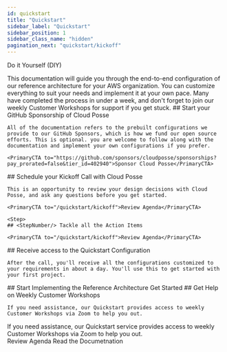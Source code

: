 ```yaml
---
id: quickstart
title: "Quickstart"
sidebar_label: "Quickstart"
sidebar_position: 1
sidebar_class_name: "hidden"
pagination_next: "quickstart/kickoff"
---
```


<PillBox>Do it Yourself (DIY)</PillBox>

<Intro>
This documentation will guide you through the end-to-end configuration of our reference architecture for your AWS organization. You can customize everything to suit your needs and implement it at your own pace. Many have completed the process in under a week, and don't forget to join our weekly Customer Workshops for support if you get stuck.
</Intro>

<Steps>
  <Step>
    ## <StepNumber/> Start your GitHub Sponsorship of Cloud Posse

    All of the documentation refers to the prebuilt configurations we provide to our GitHub Sponsors, which is how we fund our open source efforts. This is optional. you are welcome to follow along with the documentation and implement your own configurations if you prefer.

    <PrimaryCTA to="https://github.com/sponsors/cloudposse/sponsorships?pay_prorated=false&tier_id=402940">Sponsor Cloud Posse</PrimaryCTA>
  </Step>

  <Step>
    ## <StepNumber/> Schedule your Kickoff Call with Cloud Posse

    This is an opportunity to review your design decisions with Cloud Posse, and ask any questions before you get started.

    <PrimaryCTA to="/quickstart/kickoff">Review Agenda</PrimaryCTA>
  </Step>

    <Step>
    ## <StepNumber/> Tackle all the Action Items

    <PrimaryCTA to="/quickstart/kickoff">Review Agenda</PrimaryCTA>
  </Step>


  <Step>
    ## <StepNumber/> Receive access to the Quickstart Configuration

    After the call, you'll receive all the configurations customized to your requirements in about a day. You'll use this to get started with your first project.

  </Step>

  <Step>
    ## <StepNumber/> Start Implementing the Reference Architecture
    <PrimaryCTA to="/layers/foundation">Get Started</PrimaryCTA>
  </Step>

  <Step>
    ## <StepNumber/> Get Help on Weekly Customer Workshops

    If you need assistance, our Quickstart provides access to weekly Customer Workshops via Zoom to help you out.
  </Step>

</Steps>

<ActionCard title="Prepare for your Kick Off Call">
  If you need assistance, our Quickstart service provides access to weekly Customer Workshops via Zoom to help you out.
  <div>
    <PrimaryCTA to="/quickstart/kickoff">Review Agenda</PrimaryCTA>
    <SecondaryCTA to="/layers/foundation">Read the Documetnation</SecondaryCTA>
  </div>
</ActionCard>
